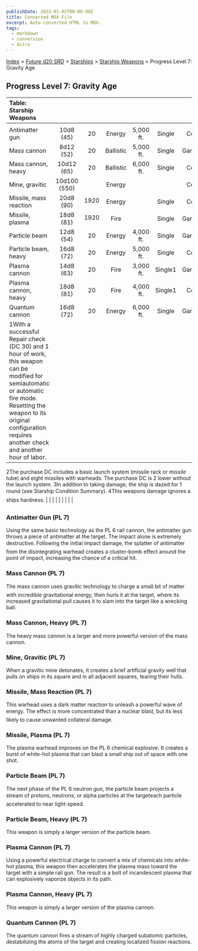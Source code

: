 ```yaml
---
publishDate: 2023-01-02T00:00:00Z
title: Converted MDX File
excerpt: Auto-converted HTML to MDX.
tags:
  - markdown
  - conversion
  - Astro
---
```






[Index](-index) > [Future d20 SRD](future-d20-srd-index) > [Starships](future-d20-srd-starships-index) > [Starship Weapons](future-d20-srd-starships-starship-weapons-index) > Progress Level 7: Gravity Age




## Progress Level 7: Gravity Age


| Table: Starship Weapons |  |  |  |  |  |  |  |  |
| :------------------------- | :--: | :--: | :--: | :--: | :--: | :--: | :--: | --: |
|  |  |  |  |  |  |  |  |  |
| Antimatter gun | 10d8 (45) | 20 | Energy | 5,000 ft. | Single | Colossal | 38 | Mil (+3) |
| Mass cannon | 8d12 (52) | 20 | Ballistic | 5,000 ft. | Single | Gargantuan | 37 | Lic (+1) |
| Mass cannon, heavy | 10d12 (65) | 20 | Ballistic | 6,000 ft. | Single | Colossal | 40 | Res (+2) |
| Mine, gravitic | 10d100 (550) |  | Energy |  |  | Colossal | 43 | Mil (+3) |
| Missile, mass reaction | 20d8 (90) | 1920 | Energy |  | Single | Colossal | 502 | Mil (+3) |
| Missile, plasma | 18d8 (81) | 1920 | Fire |  | Single | Gargantuan | 462 | Res (+2) |
| Particle beam | 12d8 (54) | 20 | Energy | 4,000 ft. | Single | Gargantuan | 36 | Res (+2) |
| Particle beam, heavy | 16d8 (72) | 20 | Energy | 5,000 ft. | Single | Colossal | 39 | Res (+2) |
| Plasma cannon | 14d8 (63) | 20 | Fire | 3,000 ft. | Single1 | Gargantuan | 36 | Lic (+1) |
| Plasma cannon, heavy | 18d8 (81) | 20 | Fire | 4,000 ft. | Single1 | Colossal | 39 | Res (+2) |
| Quantum cannon | 16d8 (72) | 20 | Energy | 6,000 ft. | Single | Gargantuan | 41 | Res (+2) |
| 1With a successful Repair check (DC 30) and 1 hour of work, this weapon can be modified for semiautomatic or automatic fire mode. Resetting the weapon to its original configuration requires another check and another hour of labor.
2The purchase DC includes a basic launch system (missile rack or missile tube) and eight missiles with warheads. The purchase DC is 2 lower without the launch system.
3In addition to taking damage, the ship is dazed for 1 round (see Starship Condition Summary).
4This weapons damage ignores a ships hardness. |  |  |  |  |  |  |  |  |



### Antimatter Gun (PL 7)


Using the same basic technology as the PL 6 rail cannon, the antimatter gun throws a piece of antimatter at the target. The impact alone is extremely destructive. Following the initial impact damage, the splatter of antimatter from the disintegrating warhead creates a cluster-bomb effect around the point of impact, increasing the chance of a critical hit.


### Mass Cannon (PL 7)


The mass cannon uses gravitic technology to charge a small bit of matter with incredible gravitational energy, then hurls it at the target, where its increased gravitational pull causes it to slam into the target like a wrecking ball.


### Mass Cannon, Heavy (PL 7)


The heavy mass cannon is a larger and more powerful version of the mass cannon.


### Mine, Gravitic (PL 7)


When a gravitic mine detonates, it creates a brief artificial gravity well that pulls on ships in its square and in all adjacent squares, tearing their hulls.


### Missile, Mass Reaction (PL 7)


This warhead uses a dark matter reaction to unleash a powerful wave of energy. The effect is more concentrated than a nuclear blast, but its less likely to cause unwanted collateral damage.


### Missile, Plasma (PL 7)


The plasma warhead improves on the PL 6 chemical explosive. It creates a burst of white-hot plasma that can blast a small ship out of space with one shot.


### Particle Beam (PL 7)


The next phase of the PL 6 neutron gun, the particle beam projects a stream of protons, neutrons, or alpha particles at the targeteach particle accelerated to near light-speed.


### Particle Beam, Heavy (PL 7)


This weapon is simply a larger version of the particle beam.


### Plasma Cannon (PL 7)


Using a powerful electrical charge to convert a mix of chemicals into white-hot plasma, this weapon then accelerates the plasma mass toward the target with a simple rail gun. The result is a bolt of incandescent plasma that can explosively vaporize objects in its path.


### Plasma Cannon, Heavy (PL 7)


This weapon is simply a larger version of the plasma cannon.


### Quantum Cannon (PL 7)


The quantum cannon fires a stream of highly charged subatomic particles, destabilizing the atoms of the target and creating localized fission reactions.



